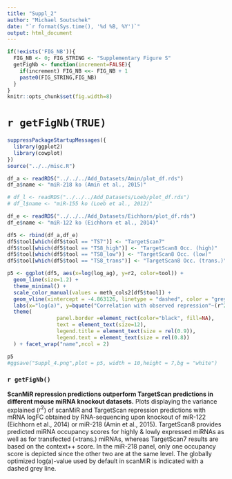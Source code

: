 ```yaml
---
title: "Suppl_2"
author: "Michael Soutschek"
date: "`r format(Sys.time(), '%d %B, %Y')`"
output: html_document
---
```



```r
if(!exists('FIG_NB')){
  FIG_NB <- 0; FIG_STRING <- "Supplementary Figure S"
  getFigNb <- function(increment=FALSE){
    if(increment) FIG_NB <<- FIG_NB + 1
    paste0(FIG_STRING,FIG_NB)
  }
}
knitr::opts_chunk$set(fig.width=8)
```

# `r getFigNb(TRUE)`



```r
suppressPackageStartupMessages({
  library(ggplot2)
  library(cowplot)
})
source("../../misc.R")

```


```r
df_a <- readRDS("../../../Add_Datasets/Amin/plot_df.rds")
df_a$name <- "miR-218 ko (Amin et al., 2015)"

# df_l <- readRDS("../../../Add_Datasets/Loeb/plot_df.rds")
# df_l$name <- "miR-155 ko (Loeb et al., 2012)"

df_e <- readRDS("../../../Add_Datasets/Eichhorn/plot_df.rds")
df_e$name <- "miR-122 ko (Eichhorn et al., 2014)"

df5 <- rbind(df_a,df_e)
df5$tool[which(df5$tool == "TS7")] <- "TargetScan7" 
df5$tool[which(df5$tool == "TS8_high")] <- "TargetScan8 Occ. (high)" 
df5$tool[which(df5$tool == "TS8_low")] <- "TargetScan8 Occ. (low)" 
df5$tool[which(df5$tool == "TS8_trans")] <- "TargetScan8 Occ. (trans.)" 

p5 <- ggplot(df5, aes(x=log(log_ag), y=r2, color=tool)) +
  geom_line(size=1.2) +
  theme_minimal() + 
  scale_color_manual(values = meth_cols2[df5$tool]) +
  geom_vline(xintercept = -4.863126, linetype = "dashed", color = "grey42") + 
  labs(x="log(a)", y=bquote("Correlation with observed repression"~(r^2)), color="Method") +
  theme(
                panel.border =element_rect(color="black", fill=NA),
                text = element_text(size=12),
                legend.title = element_text(size = rel(0.9)),
                legend.text = element_text(size = rel(0.8))
  ) + facet_wrap("name",ncol = 2)
```

```r
p5
#ggsave("Suppl_4.png",plot = p5, width = 10,height = 7,bg = "white")
```


### `r getFigNb()`

**ScanMiR repression predictions outperform TargetScan predictions in different mouse miRNA knockout datasets.** Plots displaying the variance explained ($r^2$) of scanMiR and TargetScan repression predictions with mRNA logFC obtained by RNA-sequencing upon knockout of miR-122 (Eichhorn et al., 2014) or miR-218 (Amin et al., 2015). TargetScan8 provides predicted miRNA occupancy scores for highly & lowly expressed miRNAs as well as for transfected (=trans.) miRNAs, whereas TargetScan7 results are based on the context++ score. In the miR-218 panel, only one occupancy score is depicted since the other two are at the same level. The globally optimized log(a)-value used by default in scanMiR is indicated with a dashed grey line.
